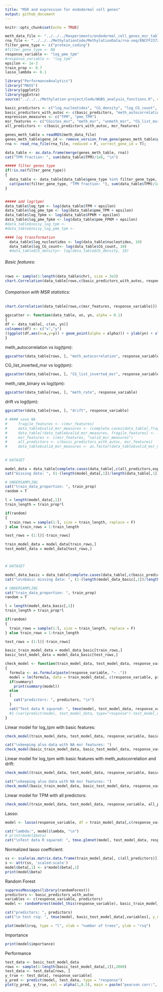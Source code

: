 ```yaml
---
title: "MSR and expression for endodermal cell genes"
output: github_document
---
```


```r
knitr::opts_chunk$set(echo = TRUE)
```

```r
meth_data_file <- "../../../Rexperiments/endodermal_cell_genes_msr_table.Rda"
rna_file <- "../../../MethylationCode/MethylationData/rna-seq/ENCFF237ZQX_endodermal_cell_polyA.tsv"
filter_gene_type <- c("protein_coding")
#filter_gene_type <- NA
response_variable <- "log_pme_tpm"
#response_variable <- "log_tpm"
epsilon <- 1e-3
train_prop <- 0.7
lasso_lambda <- 0.1
```

```r
library("PerformanceAnalytics")
library("MASS")
library(ggplot2)
library(ggExtra)
source("../../../Methylation-project/Code/WGBS_analysis_functions.R", chdir = T)
```

```r
basic_predictors <- c("log_nucleotides", "CG_density", "log_CG_count", "meth_rate")
basic_predictors_with_autoc <- c(basic_predictors, "meth_autocorrelation", "drift")
expression_measures <- c("TPM", "pme_TPM")
msr_features <- c("CGsites_msr", "meth_msr", "unmeth_msr", "CG_list_msr", "CG_list_inverted_msr")
all_predictors <- c(basic_predictors_with_autoc, msr_features)
```


```r
genes_meth_table = readRDS(meth_data_file)
genes_meth_table$gene_id <- remove_version_from_gene(genes_meth_table$gene_id)
rna <- read_rna_file(rna_file, reduced = F, correct_gene_id = T);

data_table <- as.data.frame(merge(genes_meth_table, rna))
cat("TPM fraction: ", sum(data_table$TPM)/1e6, "\n")

##### filter genes type
if(!is.na(filter_gene_type))
{
  data_table <- data_table[data_table$gene_type %in% filter_gene_type, ]
  cat(paste(filter_gene_type, "TPM fraction: "), sum(data_table$TPM)/1e6)
}


##### add log(tpm)
data_table$log_tpm <- log(data_table$TPM + epsilon)
data_table$log_pme_tpm <- log(data_table$pme_TPM + epsilon)
data_table$log_fpkm <- log(data_table$FPKM + epsilon)
data_table$log_pme_fpkm <- log(data_table$pme_FPKM + epsilon)
#data_table$noisy_log_tpm <- 
#data_table$noisy_log_pme_tpm <-

#### log transformation
  data_table$log_nucleotides <- log(data_table$nucleotides, 10)
  data_table$log_CG_count<- log(data_table$CG_count, 10)
  #data_table$CG_density<- log(data_table$CG_density, 10)
```


###### Basic features:

```r
rows <- sample(1:length(data_table$chr), size = 3e3)
chart.Correlation(data_table[rows,c(basic_predictors_with_autoc, response_variable)], method = "pearson")
```


###### Comparison with MSR statistics:
```r
chart.Correlation(data_table[rows,c(msr_features, response_variable)])
```

```r
ggscatter <- function(data_table, xn, yn, alpha = 0.1)
{
df <- data_table[, c(xn, yn)]
colnames(df) <- c("x","y")
((ggplot(df,aes(x=x,y=y)) + geom_point(alpha = alpha))) + ylab(yn) + xlab(xn)
}
```

meth_autocorrelation vs log(tpm):

```r
ggscatter(data_table[rows, ], "meth_autocorrelation", response_variable)
```

CG_list_inverted_msr vs log(tpm):

```r
ggscatter(data_table[rows, ], "CG_list_inverted_msr", response_variable)
```

meth_rate_binary vs log(tpm):

```r
ggscatter(data_table[rows, ], "meth_rate", response_variable)
```

drift vs log(tpm):

```r
ggscatter(data_table[rows, ], "drift", response_variable)
```


```r
# #### save NA
#     fragile_features <- c(msr_features)
#     data_table$valid_msr_measures <- (complete.cases(data_table[,fragile_features]))
#     data_table[!data_table$valid_msr_measures, fragile_features] <- -1e3
#     msr_features <- c(msr_features, "valid_msr_measures")
#     all_predictors <- c(basic_predictors_with_autoc, msr_features)
#     data_table$valid_msr_measures <- as.factor(data_table$valid_msr_measures)
    
    
# DATASET

model_data = data_table[complete.cases(data_table[,c(all_predictors,expression_measures)]),]
cat("missing data: ", (1-(length(model_data[,1])/length(data_table[,1])))*100, "%")

# UNDERSAMPLING
cat("train_data_proportion: ", train_prop)
random = T

l = length(model_data[,1])
train_length = train_prop*l

if(random) 
{
  train_rows = sample(1:l, size = train_length, replace = F)
} else train_rows = 1:train_length

test_rows = (1:l)[-train_rows]

train_model_data = model_data[train_rows,]
test_model_data = model_data[test_rows,]



# DATASET

model_data_basic = data_table[complete.cases(data_table[,c(basic_predictors_with_autoc,expression_measures)]),]
cat("\n\nbasic missing data: ", (1-(length(model_data_basic[,1])/length(model_data_basic[,1])))*100, "%")

# UNDERSAMPLING
cat("train_data_proportion: ", train_prop)
random = T

l = length(model_data_basic[,1])
train_length = train_prop*l

if(random) 
{
  train_rows = sample(1:l, size = train_length, replace = F)
} else train_rows = 1:train_length

test_rows = (1:l)[-train_rows]

basic_train_model_data = model_data_basic[train_rows,]
basic_test_model_data = model_data_basic[test_rows,]


```


```r
check_model <- function(train_model_data, test_model_data, response_variable, predictors, summary = T)
{
  formula <- as.formula(paste(response_variable, "~ ."))
  model = lm(formula, data = train_model_data[, c(response_variable, predictors)])
  if(summary)
    print(summary(model))
  else
  {
    cat("predictors: ", predictors, "\n")
  }
  cat("Test data R squared: ", tmse(model, test_model_data, response_variable))
  #1-(var(predict(model, test_model_data, type="response")-test_model_data$log_tpm))/var(test_model_data$log_tpm) )
}
```

Linear model for log_tpm with basic features:
```r
check_model(train_model_data, test_model_data, response_variable, basic_predictors)

cat("\nkeeping also data with NA msr features: ")
check_model(basic_train_model_data, basic_test_model_data, response_variable, basic_predictors, summary = F)
```


Linear model for log_tpm with basic features with meth_autocorrelation and drift:
```r
check_model(train_model_data, test_model_data, response_variable, basic_predictors_with_autoc)

cat("\nkeeping also data with NA msr features: ")
check_model(basic_train_model_data, basic_test_model_data, response_variable, basic_predictors_with_autoc, summary = F)
```

Linear model for TPM with all predictors:
```r
check_model(train_model_data, test_model_data, response_variable, all_predictors)
```

Lasso:
```r
model <- lasso(response_variable, df = train_model_data[,c(response_variable, all_predictors)], lambda = lasso_lambda)

cat("lambda:", model$lambda, "\n")
# print(model$beta)
cat("\nTest data R squared: ", tmse.glmnet(model, test_model_data, response_variable, all_predictors ))
```

Normalized lasso coefficient:
```r
ss <- scale(as.matrix.data.frame(train_model_data[, c(all_predictors)]))
s <- attr(ss, 'scaled:scale')
model$beta[,1] <- s*model$beta[,1]
print(model$beta)
```

Random Forest

```r
suppressMessages(library(randomForest))
predictors <- basic_predictors_with_autoc
variables <- c(response_variable, predictors)
model <- randomForest(model_this(response_variable), basic_train_model_data[,variables], importance = T, ntree = 100)

cat("predictors: ", predictors)
cat("\n test rsq: ", tmse(model, basic_test_model_data[,variables], y_name = response_variable))
```

```r
plot(model$rsq, type = "l", xlab = "number of trees", ylab = "rsq")
```

Importance

```r
print(model$importance)
```

Performance

```r
test_data <- basic_test_model_data
rows <- sample(1:length(basic_test_model_data[,1]),2000)
test_data <- test_data[rows, ]
y_true <- test_data[, response_variable]
y_pred <- predict(model, test_data, type = "response")
plot(y_pred, y_true, col = alpha(1,0.5), main = paste("pearson corr:", round(cor(y_true, y_pred),3)))
```